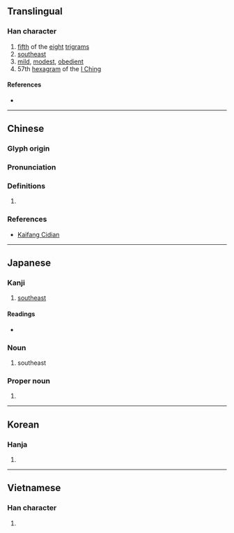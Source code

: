 {{character info/new}}
{{also|巺|☴}}
==Translingual==

===Han character===
{{Han char|rn=49|rad=己|as=09|sn=12|four=77801|canj=RUTC|ids=⿱⿰巳巳共(GHTKV),⿱⿰己己共(J)}}

# [[fifth]] of the [[eight]] [[trigram]]s
# [[southeast]]
# [[mild]], [[modest]], [[obedient]]
# 57th [[hexagram]] of the [[I Ching]]

====References====
* {{Han ref|kx=0327.160|dkj=08765|dj=0631.180|hdz=20987.050|uh=5DFD|ud=24061|bh=B453|bd=46163}}

----

==Chinese==
{{zh-forms}}

===Glyph origin===
{{Han etym}}

===Pronunciation===
{{zh-pron
|m=xùn,zhuàn
|c=seon3
|h=
|mn=sùn
|w=
|mc=y
|oc=y
|ma=|ma2=
|cat=n,a
}}

===Definitions===
{{zh-hanzi}}

# {{rfdef|lang=zh}}

===References===
* {{qualifier|Min Nan}} [http://kaifangcidian.com/han/minnan/%E5%B7%BD Kaifang Cidian]

----

==Japanese==

===Kanji===
{{ja-kanji|grade=|rs=己09}}

# [[southeast]]

====Readings====
* {{ja-readings|on=[[そん]] (son)|kun=[[たつみ]] (tatsumi)}}

===Noun===
{{ja-noun|たつみ}}

# {{lb|ja|obsolete|sort=たつみ}} southeast

===Proper noun===
{{ja-pos|たつみ|proper}}

# {{surname|lang=ja|sort=たつみ}}

----

==Korean==

===Hanja===
{{ko-hanja|hangeul=손|rv=son|mr=son}}

# {{defn|lang=ko|sort=己09}}

----

==Vietnamese==

===Han character===
{{vi-hantu|[[tốn]], [[rốn]], [[lún]] [[dức]]|rs=己09}}

# {{defn|lang=vi|sort=己09}}
